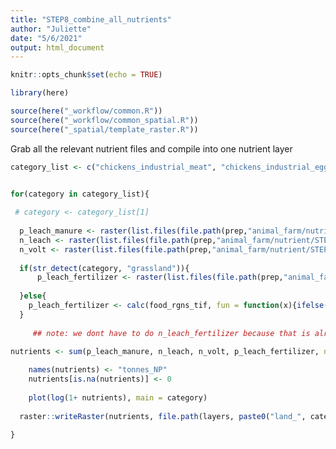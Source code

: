 ```yaml
---
title: "STEP8_combine_all_nutrients"
author: "Juliette"
date: "5/6/2021"
output: html_document
---
```


```r
knitr::opts_chunk$set(echo = TRUE)

library(here)

source(here("_workflow/common.R"))
source(here("_workflow/common_spatial.R"))
source(here("_spatial/template_raster.R"))

```

    
Grab all the relevant nutrient files and compile into one nutrient layer

```r

category_list <- c("chickens_industrial_meat", "chickens_industrial_eggs", "chickens_backyard_eggs&meat", "goats_grassland_milk", "goats_grassland_meat", "goats_mixed_milk", "goats_mixed_meat", "sheep_grassland_milk", "sheep_grassland_meat", "sheep_mixed_milk", "sheep_mixed_meat", "cows_grassland_milk", "cows_grassland_meat", "cows_mixed_milk", "cows_mixed_meat", "cows_feedlot_meat", "pigs_backyard_meat", "pigs_intermediate_meat", "pigs_industrial_meat", "buffaloes_grassland_milk", "buffaloes_mixed_milk")


for(category in category_list){
  
 # category <- category_list[1]
  
  p_leach_manure <- raster(list.files(file.path(prep,"animal_farm/nutrient/STEP2_P_leach/", sep = ""), pattern = category, full = TRUE))
  n_leach <- raster(list.files(file.path(prep,"animal_farm/nutrient/STEP7_total_N_leaching/", sep = ""), pattern = category, full = TRUE))
  n_volt <- raster(list.files(file.path(prep,"animal_farm/nutrient/STEP7_total_N_volatizing/", sep = ""), pattern = category, full = TRUE))
  
  if(str_detect(category, "grassland")){
      p_leach_fertilizer <- raster(list.files(file.path(prep,"animal_farm/nutrient/grassland_nutrient_pollution/", sep = ""), pattern = paste0(category, "_leached_P", sep = ""), full = TRUE))
 
  }else{
    p_leach_fertilizer <- calc(food_rgns_tif, fun = function(x){ifelse(!is.na(x), 0, x)})
  }
  
     ## note: we dont have to do n_leach_fertilizer because that is already incorpated into the total N leaching 
  
nutrients <- sum(p_leach_manure, n_leach, n_volt, p_leach_fertilizer, na.rm = TRUE)

    names(nutrients) <- "tonnes_NP"
    nutrients[is.na(nutrients)] <- 0
    
    plot(log(1+ nutrients), main = category)
  
  raster::writeRaster(nutrients, file.path(layers, paste0("land_", category, "_nutrient.tif", sep = "")), format = "GTiff", overwrite = TRUE)
  
}


```


